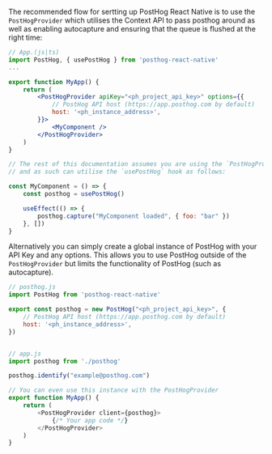 
The recommended flow for sertting up PostHog React Native is to use the `PostHogProvider` which utilises the Context API to pass posthog around as well as enabling autocapture and ensuring that the queue is flushed at the right time:

```jsx
// App.(js|ts)
import PostHog, { usePostHog } from 'posthog-react-native'
...

export function MyApp() {
    return (
        <PostHogProvider apiKey="<ph_project_api_key>" options={{
            // PostHog API host (https://app.posthog.com by default)
            host: '<ph_instance_address>',
        }}>
            <MyComponent />
        </PostHogProvider>
    )
}

// The rest of this documentation assumes you are using the `PostHogProvider` 
// and as such can utilise the `usePostHog` hook as follows:

const MyComponent = () => {
    const posthog = usePostHog()

    useEffect(() => {
        posthog.capture("MyComponent loaded", { foo: "bar" })
    }, [])
}
```


Alternatively you can simply create a global instance of PostHog with your API Key and any options. This allows you to use PostHog outside of the `PostHogProvider` but limits the functionality of PostHog (such as autocapture).

```js
// posthog.js
import PostHog from 'posthog-react-native'

export const posthog = new PostHog("<ph_project_api_key>", {
    // PostHog API host (https://app.posthog.com by default)
    host: '<ph_instance_address>',
})


// app.js
import posthog from './posthog'

posthog.identify("example@posthog.com")

// You can even use this instance with the PostHogProvider
export function MyApp() {
    return (
        <PostHogProvider client={posthog}>
            {/* Your app code */}
        </PostHogProvider>
    )
}
```